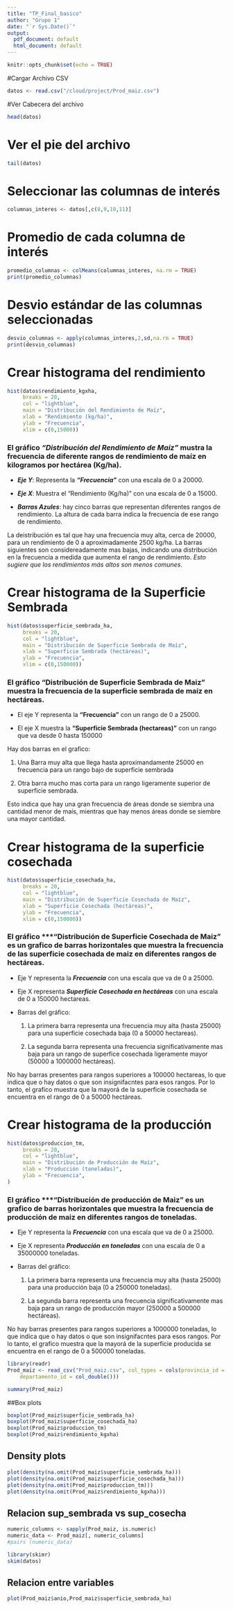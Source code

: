 ```yaml
---
title: "TP_Final_basico"
author: "Grupo 1"
date: "`r Sys.Date()`"
output:
  pdf_document: default
  html_document: default
---
```


```r
knitr::opts_chunk$set(echo = TRUE)
```

#Cargar Archivo CSV

```r
datos <- read.csv("/cloud/project/Prod_maiz.csv")
```

#Ver Cabecera del archivo

```r
head(datos)
```

# Ver el pie del archivo

```r
tail(datos)
```

# Seleccionar las columnas de interés

```r
columnas_interes <- datos[,c(8,9,10,11)]
```

# Promedio de cada columna de interés

```r
promedio_columnas <- colMeans(columnas_interes, na.rm = TRUE)
print(promedio_columnas)
```
# Desvio estándar de las columnas seleccionadas

```r
desvio_columnas <- apply(columnas_interes,2,sd,na.rm = TRUE)
print(desvio_columnas)
```
# Crear histograma del rendimiento

```r
hist(datos$rendimiento_kgxha,
     breaks = 20, 
     col = "lightblue", 
     main = "Distribución del Rendimiento de Maíz",
     xlab = "Rendimiento (kg/ha)",
     ylab = "Frecuencia",
     xlim = c(0,15000)) 
```
### El gráfico ***"Distribución del Rendimiento de Maiz"*** mustra la frecuencia de diferente rangos de rendimiento de maíz en kilogramos por hectárea (Kg/ha).

* ***Eje Y***: Representa la ***"Frecuencia"*** con una escala de 0 a 20000.

* ***Eje X***: Muestra el "Rendimiento (Kg/ha)" con una escala de 0 a 15000.

* ***Barras Azules***: hay cinco barras que representan diferentes rangos de rendimiento. La altura de cada barra indica la frecuencia de ese rango de rendimiento.

La deistribución es tal que hay una frecuencia muy alta, cerca de 20000, para un rendimiento de 0 a aproximadamente 2500 kg/ha. La barras siguientes
son considereadamente mas bajas, indicando una distribución en la frecuencia a medida que aumenta el rango de rendimiento. *Esto sugiere que los rendimientos más altos son menos comunes*.

# Crear histograma de la Superficie Sembrada

```r
hist(datos$superficie_sembrada_ha,
     breaks = 20, 
     col = "lightblue", 
     main = "Distribución de Superficie Sembrada de Maíz",
     xlab = "Superficie Sembrada (hectáreas)",
     ylab = "Frecuencia",
     xlim = c(0,150000))
```
### El gráfico **"Distribución de Superficie Sembrada de Maiz"** muestra la frecuencia de la superficie sembrada de maíz en hectáreas.

* El eje Y representa la **"Frecuencia"** con un rango de 0 a 25000.

* El eje X muestra la **"Superficie Sembrada (hectareas)"** con un rango que va desde 0 hasta 150000

Hay dos barras en el grafico:

1. Una Barra muy alta que llega hasta aproximandamente 25000 en frecuencia para un rango bajo de superficie sembrada

2. Otra barra mucho mas corta para un rango ligeramente superior de superficie sembrada.

Esto indica que hay una gran frecuencia de áreas donde se siembra una cantidad menor de maís, mientras que hay menos áreas donde se siembre una mayor cantidad.



# Crear histograma de la superficie cosechada

```r
hist(datos$superficie_cosechada_ha,
     breaks = 20, 
     col = "lightblue", 
     main = "Distribución de Superficie Cosechada de Maíz",
     xlab = "Superficie Cosechada (hectáreas)",
     ylab = "Frecuencia",
     xlim = c(0,150000))
```
### El gráfico ***"Distribución de Superficie Cosechada de Maiz" es un grafico de barras horizontales que muestra la frecuencia de las superficie cosechada de maiz en diferentes rangos de hectáreas.

* Eje Y representa la ***Frecuencia*** con una escala que va de 0 a 25000.

* Eje X representa ***Superficie Cosechada en hectáreas*** con una escala de 0 a 150000 hectareas.

* Barras del gráfico:

  1. La primera barra representa una frecuencia muy alta (hasta 25000) para una superficie cosechada baja (0 a 50000 hectareas).
  
  2. La segunda barra representa una frecuencia significativamente mas baja para un rango de superfice cosechada ligeramente mayor (50000 a 1000000 hectáreas).
  
No hay barras presentes para rangos superiores a 100000 hectareas, lo que indica que o hay datos o que son insignifacntes para esos rangos.
Por lo tanto, el grafico muestra que la mayorá de la superficie cosechada se encuentra en el rango de 0 a 50000 hectáreas.


# Crear histograma de la producción

```r
hist(datos$produccion_tm,
     breaks = 20, 
     col = "lightblue", 
     main = "Distribución de Producción de Maíz",
     xlab = "Producción (toneladas)",
     ylab = "Frecuencia",
)
```
### El gráfico ***"Distribución de producción de Maiz" es un grafico de barras horizontales que muestra la frecuencia de producción de maiz en diferentes rangos de toneladas.

* Eje Y representa la ***Frecuencia*** con una escala que va de 0 a 25000.

* Eje X representa ***Producción en toneladas*** con una escala de 0 a 35000000 toneladas.

* Barras del gráfico:

  1. La primera barra representa una frecuencia muy alta (hasta 25000) para una producción baja (0 a 250000 toneladas).
  
  2. La segunda barra representa una frecuencia significativamente mas baja para un rango de producción mayor (250000 a 500000 hectáreas).
  
No hay barras presentes para rangos superiores a 1000000 toneladas, lo que indica que o hay datos o que son insignifacntes para esos rangos.
Por lo tanto, el grafico muestra que la mayorá de la superficie producida se encuentra en el rango de 0 a 500000 toneladas.




```r
library(readr)
Prod_maiz <- read_csv("Prod_maiz.csv", col_types = cols(provincia_id = col_double(), 
    departamento_id = col_double()))
```
```r
summary(Prod_maiz)
```

##Box plots

```r
boxplot(Prod_maiz$superficie_sembrada_ha)
boxplot(Prod_maiz$superficie_cosechada_ha)
boxplot(Prod_maiz$produccion_tm)
boxplot(Prod_maiz$rendimiento_kgxha)
```

## Density plots
```r
plot(density(na.omit(Prod_maiz$superficie_sembrada_ha)))
plot(density(na.omit(Prod_maiz$superficie_cosechada_ha)))
plot(density(na.omit(Prod_maiz$produccion_tm)))
plot(density(na.omit(Prod_maiz$rendimiento_kgxha)))
```

## Relacion sup_sembrada vs sup_cosecha

```r
numeric_columns <- sapply(Prod_maiz, is.numeric)
numeric_data <- Prod_maiz[, numeric_columns]
#pairs (numeric_data)
```

```r
library(skimr)
skim(datos)
```

## Relacion entre variables

```r
plot(Prod_maiz$anio,Prod_maiz$superficie_sembrada_ha)
```

